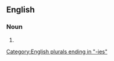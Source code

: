 {{also|aristocràcies}}

==English==

===Noun===
{{head|en|noun form}}

# {{plural of|aristocracy|lang=en}}

[[Category:English plurals ending in "-ies"]]